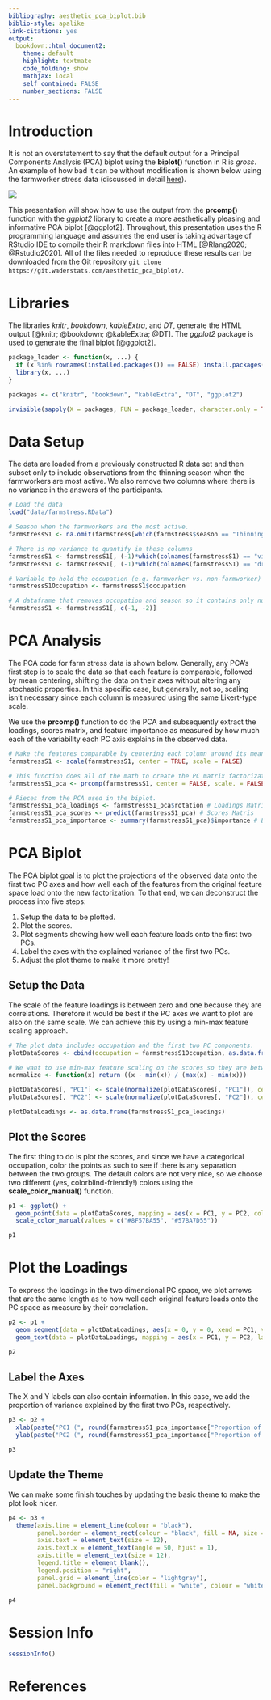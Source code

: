 ```yaml
---
bibliography: aesthetic_pca_biplot.bib
biblio-style: apalike
link-citations: yes
output:  
  bookdown::html_document2:
    theme: default
    highlight: textmate
    code_folding: show
    mathjax: local
    self_contained: FALSE
    number_sections: FALSE
---
```


# Introduction

It is not an overstatement to say that the default output for a Principal Components Analysis (PCA) biplot using the <b>biplot()</b> function in R is <i>gross</i>.  An example of how bad it can be without modification is shown below using the farmworker stress data (discussed in detail <a href="https://www.waderstats.com/using-principal-components-analysis-pca-to-analyze-latino-stress-by-agricultural-season-and-occupation/" target="_blank">here</a>).

![](farmstressS1_default_biplot.png)

This presentation will show how to use the output from the <b>prcomp()</b> function with the <i>ggplot2</i> library to create a more aesthetically pleasing and informative PCA biplot [@ggplot2].  Throughout, this presentation uses the R programming language and assumes the end user is taking advantage of RStudio IDE to compile their R markdown files into HTML [@Rlang2020; @Rstudio2020].  All of the files needed to reproduce these results can be downloaded from the Git repository <code>git clone <span>https</span>://git.waderstats.com/aesthetic_pca_biplot/</code>.

# Libraries

The libraries <i>knitr</i>, <i>bookdown</i>, <i>kableExtra</i>, and <i>DT</i>, generate the HTML output [@knitr; @bookdown; @kableExtra; @DT]. The <i>ggplot2</i> package is used to generate the final biplot [@ggplot2].

```r
package_loader <- function(x, ...) {
  if (x %in% rownames(installed.packages()) == FALSE) install.packages(x)
  library(x, ...)
}

packages <- c("knitr", "bookdown", "kableExtra", "DT", "ggplot2")

invisible(sapply(X = packages, FUN = package_loader, character.only = TRUE))
```

# Data Setup

The data are loaded from a previously constructed R data set and then subset only to include observations from the thinning season when the farmworkers are most active. We also remove two columns where there is no variance in the answers of the participants.

```r
# Load the data
load("data/farmstress.RData")

# Season when the farmworkers are the most active.
farmstressS1 <- na.omit(farmstress[which(farmstress$season == "Thinning"), ])

# There is no variance to quantify in these columns
farmstressS1 <- farmstressS1[, (-1)*which(colnames(farmstressS1) == "violence")]
farmstressS1 <- farmstressS1[, (-1)*which(colnames(farmstressS1) == "druguse")]

# Variable to hold the occupation (e.g. farmworker vs. non-farmworker)
farmstressS1Occupation <- farmstressS1$occupation

# A dataframe that removes occupation and season so it contains only numeric values.
farmstressS1 <- farmstressS1[, c(-1, -2)]
```

# PCA Analysis

The PCA code for farm stress data is shown below.  Generally, any PCA's first step is to scale the data so that each feature is comparable, followed by mean centering, shifting the data on their axes without altering any stochastic properties.  In this specific case, but generally, not so, scaling isn't necessary since each column is measured using the same Likert-type scale.

We use the <b>prcomp()</b> function to do the PCA and subsequently extract the loadings, scores matrix, and feature importance as measured by how much each of the variability each PC axis explains in the observed data.

```r
# Make the features comparable by centering each column around its mean.  Since the data are already on the same scale, we do not need to also divide by their respective variance (e.g., scale = FALSE).
farmstressS1 <- scale(farmstressS1, center = TRUE, scale = FALSE)

# This function does all of the math to create the PC matrix factorization.
farmstressS1_pca <- prcomp(farmstressS1, center = FALSE, scale. = FALSE, retx = TRUE)

# Pieces from the PCA used in the biplot.
farmstressS1_pca_loadings <- farmstressS1_pca$rotation # Loadings Matrix
farmstressS1_pca_scores <- predict(farmstressS1_pca) # Scores Matris
farmstressS1_pca_importance <- summary(farmstressS1_pca)$importance # Explained Variance
```

# PCA Biplot

The PCA biplot goal is to plot the projections of the observed data onto the first two PC axes and how well each of the features from the original feature space load onto the new factorization.  To that end, we can deconstruct the process into five steps:

1. Setup the data to be plotted.
2. Plot the scores.
3. Plot segments showing how well each feature loads onto the first two PCs.
4. Label the axes with the explained variance of the first two PCs.
5. Adjust the plot theme to make it more pretty!

## Setup the Data

The scale of the feature loadings is between zero and one because they are correlations.  Therefore it would be best if the PC axes we want to plot are also on the same scale.  We can achieve this by using a min-max feature scaling approach.

```r
# The plot data includes occupation and the first two PC components.
plotDataScores <- cbind(occupation = farmstressS1Occupation, as.data.frame(farmstressS1_pca_scores[, c("PC1", "PC2")]))

# We want to use min-max feature scaling on the scores so they are between zero and one, the same as the loadings.
normalize <- function(x) return ((x - min(x)) / (max(x) - min(x)))

plotDataScores[, "PC1"] <- scale(normalize(plotDataScores[, "PC1"]), center = TRUE, scale = FALSE)
plotDataScores[, "PC2"] <- scale(normalize(plotDataScores[, "PC2"]), center = TRUE, scale = FALSE)

plotDataLoadings <- as.data.frame(farmstressS1_pca_loadings)
```

## Plot the Scores

The first thing to do is plot the scores, and since we have a categorical occupation, color the points as such to see if there is any separation between the two groups.  The default colors are not very nice, so we choose two different (yes, colorblind-friendly!) colors using the <b>scale_color_manual()</b> function.

```r
p1 <- ggplot() + 
  geom_point(data = plotDataScores, mapping = aes(x = PC1, y = PC2, colour = occupation)) + 
  scale_color_manual(values = c("#8F57BA55", "#57BA7D55"))

p1
```

# Plot the Loadings

To express the loadings in the two dimensional PC space, we plot arrows that are the same length as to how well each original feature loads onto the PC space as measure by their correlation.

```r
p2 <- p1 + 
  geom_segment(data = plotDataLoadings, aes(x = 0, y = 0, xend = PC1, yend = PC2), arrow = arrow(length = unit(0.03, "npc")), alpha = 0.2) + 
  geom_text(data = plotDataLoadings, mapping = aes(x = PC1, y = PC2, label = rownames(plotDataLoadings)), hjust = 1, vjust = -0.2, colour = "darkred", size = 4, check_overlap = TRUE)

p2
```

## Label the Axes

The X and Y labels can also contain information.  In this case, we add the proportion of variance explained by the first two PCs, respectively.

```r
p3 <- p2 + 
  xlab(paste("PC1 (", round(farmstressS1_pca_importance["Proportion of Variance", "PC1"]*100, 1),"%)", sep = "")) + 
  ylab(paste("PC2 (", round(farmstressS1_pca_importance["Proportion of Variance", "PC2"]*100, 1),"%)", sep = ""))

p3
```

## Update the Theme

We can make some finish touches by updating the basic theme to make the plot look nicer.

```r
p4 <- p3 + 
  theme(axis.line = element_line(colour = "black"),
        panel.border = element_rect(colour = "black", fill = NA, size = 1),
        axis.text = element_text(size = 12),
        axis.text.x = element_text(angle = 50, hjust = 1),
        axis.title = element_text(size = 12),
        legend.title = element_blank(),
        legend.position = "right",
        panel.grid = element_line(color = "lightgray"),
        panel.background = element_rect(fill = "white", colour = "white"))

p4
```

# Session Info

```r
sessionInfo()
```

# References

<!-- This is needed to resize iframe content. Please ignore if duplicationg this R markdown file --> 
<script type="text/javascript" src="https://www.waderstats.com/wp-includes/js/iframe-resizer/js/iframeResizer.contentWindow.min.js" defer></script>
